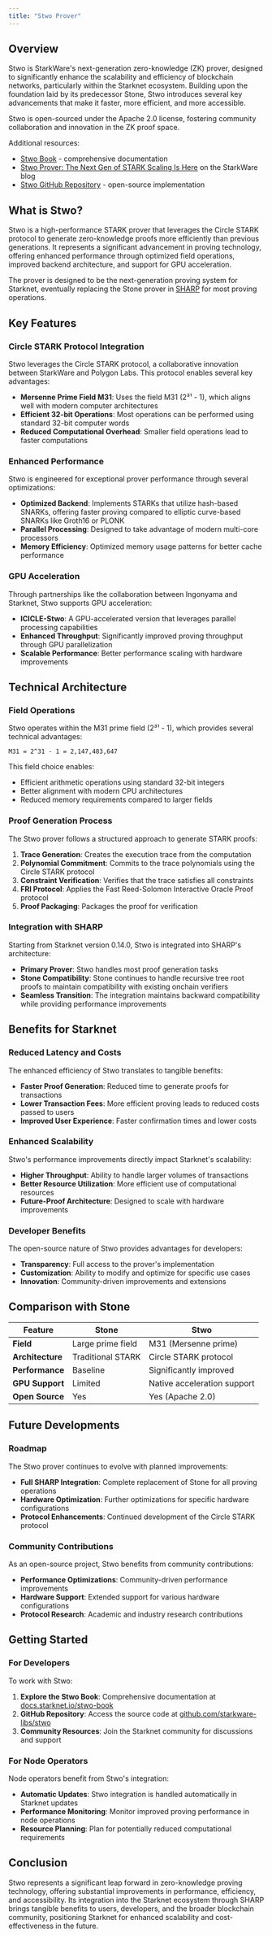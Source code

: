 ```yaml
---
title: "Stwo Prover"
---
```


## Overview

Stwo is StarkWare's next-generation zero-knowledge (ZK) prover, designed to significantly enhance the scalability and efficiency of blockchain networks, particularly within the Starknet ecosystem. Building upon the foundation laid by its predecessor Stone, Stwo introduces several key advancements that make it faster, more efficient, and more accessible.

<Tip>
  Stwo is open-sourced under the Apache 2.0 license, fostering community collaboration and innovation in the ZK proof space.
</Tip>

Additional resources:

* [Stwo Book](https://docs.starknet.io/stwo-book/) - comprehensive documentation
* [Stwo Prover: The Next Gen of STARK Scaling Is Here](https://starkware.co/blog/s-two-prover/) on the StarkWare blog
* [Stwo GitHub Repository](https://github.com/starkware-libs/stwo) - open-source implementation

## What is Stwo?

Stwo is a high-performance STARK prover that leverages the Circle STARK protocol to generate zero-knowledge proofs more efficiently than previous generations. It represents a significant advancement in proving technology, offering enhanced performance through optimized field operations, improved backend architecture, and support for GPU acceleration.

The prover is designed to be the next-generation proving system for Starknet, eventually replacing the Stone prover in [SHARP](/concepts-and-components/sharp) for most proving operations.

## Key Features

### Circle STARK Protocol Integration

Stwo leverages the Circle STARK protocol, a collaborative innovation between StarkWare and Polygon Labs. This protocol enables several key advantages:

- **Mersenne Prime Field M31**: Uses the field M31 (2³¹ - 1), which aligns well with modern computer architectures
- **Efficient 32-bit Operations**: Most operations can be performed using standard 32-bit computer words
- **Reduced Computational Overhead**: Smaller field operations lead to faster computations

### Enhanced Performance

Stwo is engineered for exceptional prover performance through several optimizations:

- **Optimized Backend**: Implements STARKs that utilize hash-based SNARKs, offering faster proving compared to elliptic curve-based SNARKs like Groth16 or PLONK
- **Parallel Processing**: Designed to take advantage of modern multi-core processors
- **Memory Efficiency**: Optimized memory usage patterns for better cache performance

### GPU Acceleration

Through partnerships like the collaboration between Ingonyama and Starknet, Stwo supports GPU acceleration:

- **ICICLE-Stwo**: A GPU-accelerated version that leverages parallel processing capabilities
- **Enhanced Throughput**: Significantly improved proving throughput through GPU parallelization
- **Scalable Performance**: Better performance scaling with hardware improvements

## Technical Architecture

### Field Operations

Stwo operates within the M31 prime field (2³¹ - 1), which provides several technical advantages:

```
M31 = 2^31 - 1 = 2,147,483,647
```

This field choice enables:
- Efficient arithmetic operations using standard 32-bit integers
- Better alignment with modern CPU architectures
- Reduced memory requirements compared to larger fields

### Proof Generation Process

The Stwo prover follows a structured approach to generate STARK proofs:

1. **Trace Generation**: Creates the execution trace from the computation
2. **Polynomial Commitment**: Commits to the trace polynomials using the Circle STARK protocol
3. **Constraint Verification**: Verifies that the trace satisfies all constraints
4. **FRI Protocol**: Applies the Fast Reed-Solomon Interactive Oracle Proof protocol
5. **Proof Packaging**: Packages the proof for verification

### Integration with SHARP

Starting from Starknet version 0.14.0, Stwo is integrated into SHARP's architecture:

- **Primary Prover**: Stwo handles most proof generation tasks
- **Stone Compatibility**: Stone continues to handle recursive tree root proofs to maintain compatibility with existing onchain verifiers
- **Seamless Transition**: The integration maintains backward compatibility while providing performance improvements

## Benefits for Starknet

### Reduced Latency and Costs

The enhanced efficiency of Stwo translates to tangible benefits:

- **Faster Proof Generation**: Reduced time to generate proofs for transactions
- **Lower Transaction Fees**: More efficient proving leads to reduced costs passed to users
- **Improved User Experience**: Faster confirmation times and lower costs

### Enhanced Scalability

Stwo's performance improvements directly impact Starknet's scalability:

- **Higher Throughput**: Ability to handle larger volumes of transactions
- **Better Resource Utilization**: More efficient use of computational resources
- **Future-Proof Architecture**: Designed to scale with hardware improvements

### Developer Benefits

The open-source nature of Stwo provides advantages for developers:

- **Transparency**: Full access to the prover's implementation
- **Customization**: Ability to modify and optimize for specific use cases
- **Innovation**: Community-driven improvements and extensions

## Comparison with Stone

| Feature | Stone | Stwo |
|---------|-------|------|
| **Field** | Large prime field | M31 (Mersenne prime) |
| **Architecture** | Traditional STARK | Circle STARK protocol |
| **Performance** | Baseline | Significantly improved |
| **GPU Support** | Limited | Native acceleration support |
| **Open Source** | Yes | Yes (Apache 2.0) |

## Future Developments

### Roadmap

The Stwo prover continues to evolve with planned improvements:

- **Full SHARP Integration**: Complete replacement of Stone for all proving operations
- **Hardware Optimization**: Further optimizations for specific hardware configurations
- **Protocol Enhancements**: Continued development of the Circle STARK protocol

### Community Contributions

As an open-source project, Stwo benefits from community contributions:

- **Performance Optimizations**: Community-driven performance improvements
- **Hardware Support**: Extended support for various hardware configurations
- **Protocol Research**: Academic and industry research contributions

## Getting Started

### For Developers

To work with Stwo:

1. **Explore the Stwo Book**: Comprehensive documentation at [docs.starknet.io/stwo-book](https://docs.starknet.io/stwo-book/)
2. **GitHub Repository**: Access the source code at [github.com/starkware-libs/stwo](https://github.com/starkware-libs/stwo)
3. **Community Resources**: Join the Starknet community for discussions and support

### For Node Operators

Node operators benefit from Stwo's integration:

- **Automatic Updates**: Stwo integration is handled automatically in Starknet updates
- **Performance Monitoring**: Monitor improved proving performance in node operations
- **Resource Planning**: Plan for potentially reduced computational requirements

## Conclusion

Stwo represents a significant leap forward in zero-knowledge proving technology, offering substantial improvements in performance, efficiency, and accessibility. Its integration into the Starknet ecosystem through SHARP brings tangible benefits to users, developers, and the broader blockchain community, positioning Starknet for enhanced scalability and cost-effectiveness in the future.
